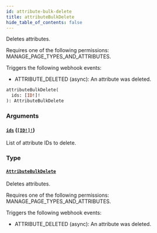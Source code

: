 ```yaml
---
id: attribute-bulk-delete
title: attributeBulkDelete
hide_table_of_contents: false
---
```


Deletes attributes.

Requires one of the following permissions: MANAGE_PAGE_TYPES_AND_ATTRIBUTES.

Triggers the following webhook events:

- ATTRIBUTE_DELETED (async): An attribute was deleted.

```graphql
attributeBulkDelete(
  ids: [ID!]!
): AttributeBulkDelete
```

### Arguments

#### [`ids`](#) ([`[ID!]!`](../../../developer/api-reference/scalars/id))

List of attribute IDs to delete.

### Type

#### [`AttributeBulkDelete`](../../../developer/api-reference/objects/attribute-bulk-delete)

Deletes attributes.

Requires one of the following permissions: MANAGE_PAGE_TYPES_AND_ATTRIBUTES.

Triggers the following webhook events:

- ATTRIBUTE_DELETED (async): An attribute was deleted.
